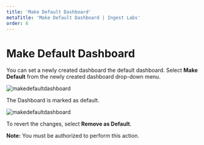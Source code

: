 ```yaml
---
title: 'Make Default Dashboard'
metaTitle: 'Make Default Dashboard | Ingest Labs'
order: 6
---
```


# Make Default Dashboard

You can set a newly created dashboard the default dashboard. Select **Make Default** from the newly created dashboard drop-down menu.

![makedefaultdashboard](/images/dashboardimages/makedefault.png)

The Dashboard is marked as default.

![makedefaultdashboard](/images/dashboardimages/defaultdashboard.png)

To revert the changes, select **Remove as Default**.

**Note:** You must be authorized to perform this action.
